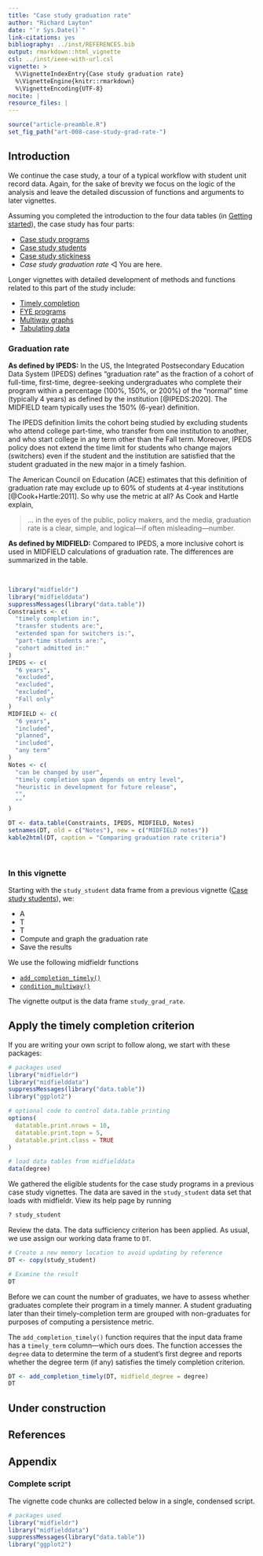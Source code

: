 ```yaml
---
title: "Case study graduation rate"
author: "Richard Layton"
date: "`r Sys.Date()`"
link-citations: yes
bibliography: ../inst/REFERENCES.bib
output: rmarkdown::html_vignette
csl: ../inst/ieee-with-url.csl
vignette: >
  %\VignetteIndexEntry{Case study graduation rate}
  %\VignetteEngine{knitr::rmarkdown}
  %\VignetteEncoding{UTF-8}
nocite: | 
resource_files: |
---
```


```r
source("article-preamble.R")
set_fig_path("art-008-case-study-grad-rate-")
```





## Introduction

We continue the case study, a tour of a typical workflow with student unit record data. Again, for the sake of brevity we focus on the logic of the analysis and leave the detailed discussion of functions and arguments to later vignettes. 

Assuming you completed the introduction to the four data tables (in [Getting started](art-000-getting-started.html)), the case study has four parts:

- [Case study programs](art-002-case-study-programs.html)
- [Case study students](art-004-case-study-students.html)
- [Case study stickiness](art-006-case-study-stickiness.html)
- *Case study graduation rate* &#9665; You are here.

Longer vignettes with detailed development of methods and functions related to this part of the study include:  

- [Timely completion](art-030-timely-completion.html){target="_blank"} 
- [FYE programs](art-040-fye-programs.html){target="_blank"} 
- [Multiway graphs](art-050-multiway-graphs.html){target="_blank"}  
- [Tabulating data](art-060-tabulating-data.html){target="_blank"} 

### Graduation rate

**As defined by IPEDS:** In the US, the Integrated Postsecondary Education Data System (IPEDS) defines "graduation rate" as the fraction of a cohort of full-time, first-time, degree-seeking undergraduates who complete their program within a percentage (100%, 150%, or 200%) of the "normal" time (typically 4 years) as defined by the institution [@IPEDS:2020]. The MIDFIELD team typically uses the 150% (6-year) definition. 

The IPEDS definition limits the cohort being studied by excluding students who attend college part-time, who transfer from one institution to another, and who start college in any term other than the Fall term. Moreover, IPEDS policy does not extend the time limit for students who change majors (switchers) even if the student and the institution are satisfied that the student graduated in the new major in a timely fashion. 

The American Council on Education (ACE) estimates that this definition of graduation rate may exclude up to 60% of students at 4-year institutions [@Cook+Hartle:2011]. So why use the metric at all? As Cook and Hartle explain, 

> ... in the eyes of the public, policy makers, and the media, graduation
> rate is a clear, simple, and logical---if often misleading---number.


**As defined by MIDFIELD:** Compared to IPEDS, a more inclusive cohort is used in MIDFIELD calculations of graduation rate. The differences are summarized in the table.  


<br>
```r
library("midfieldr")
library("midfielddata")
suppressMessages(library("data.table"))
Constraints <- c(
  "timely completion in:",
  "transfer students are:",
  "extended span for switchers is:",
  "part-time students are:",
  "cohort admitted in:"
)
IPEDS <- c(
  "6 years",
  "excluded",
  "excluded",
  "excluded",
  "Fall only"
)
MIDFIELD <- c(
  "6 years",
  "included",
  "planned",
  "included",
  "any term"
)
Notes <- c(
  "can be changed by user",
  "timely completion span depends on entry level",
  "heuristic in development for future release",
  "",
  ""
)

DT <- data.table(Constraints, IPEDS, MIDFIELD, Notes)
setnames(DT, old = c("Notes"), new = c("MIDFIELD notes"))
kable2html(DT, caption = "Comparing graduation rate criteria")
```
<br>



### In this vignette

Starting with the `study_student` data frame from a previous vignette ([Case study students](art-004-case-study-students.html){target="_blank"}), we:

- A
- T
- T
- Compute and graph the graduation rate 
- Save the results

We use the following midfieldr functions

- [`add_completion_timely()`](../reference/add_completion_timely.html)
- [`condition_multiway()`](../reference/condition_multiway.html)

The vignette output is the data frame `study_grad_rate`. 





## Apply the timely completion criterion 

If you are writing your own script to follow along, we start with these packages: 

```r
# packages used
library("midfieldr")
library("midfielddata")
suppressMessages(library("data.table"))
library("ggplot2")

# optional code to control data.table printing
options(
  datatable.print.nrows = 10,
  datatable.print.topn = 5,
  datatable.print.class = TRUE
)

# load data tables from midfielddata
data(degree)
```

We gathered the eligible students for the case study programs in a previous case study vignettes.  The data are saved in the `study_student` data set that loads with midfieldr. View its help page by running

```r  
? study_student
```

Review the data. The data sufficiency criterion has been applied. As usual, we use assign our working data frame to `DT`. 

```r
# Create a new memory location to avoid updating by reference
DT <- copy(study_student)

# Examine the result
DT
```

Before we can count the number of graduates, we have to assess whether graduates complete their program in a timely manner. A student graduating later than their timely-completion term are grouped with non-graduates for purposes of computing a persistence metric.

The `add_completion_timely()` function requires that the input data frame has a `timely_term` column---which ours does. The function accesses the `degree` data to determine the term  of a student's first degree and reports whether the degree term (if any) satisfies the timely completion criterion. 

```r
DT <- add_completion_timely(DT, midfield_degree = degree)
DT
```

## Under construction 

## References

<div id="refs"></div>





## Appendix

### Complete script

The vignette code chunks are collected below in a single, condensed script. 

```r
# packages used
library("midfieldr")
library("midfielddata")
suppressMessages(library("data.table"))
library("ggplot2")
```



